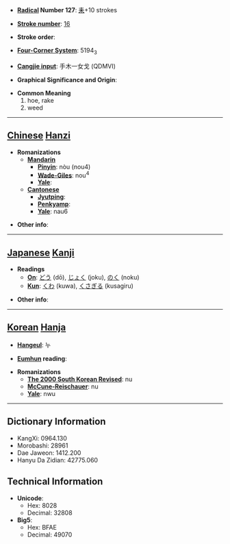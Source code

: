 * '''[[Wiktionary:Chinese radical index| Radical]] Number 127''': [[Wiktionary:Chinese radical index 耒|耒]]+10 strokes

* '''[[Wiktionary:Chinese total strokes index|Stroke number]]''': [[Wiktionary:Chinese total strokes index 16|16]]

* '''Stroke order''': 

* '''[[Wiktionary:Chinese four corner index|Four-Corner System]]''': 5194<sub>3</sub>

* '''[[Wiktionary:Chinese Cangjie index|Cangjie input]]''': 手木一女戈 (QDMVI)

* '''Graphical Significance and Origin''': 

* '''Common Meaning'''
*#hoe, rake
*# weed


----

== [[Chinese]] [[Hanzi]] ==

* '''Romanizations'''
** '''[[Mandarin]]'''
*** '''[[Pinyin]]''': nòu (nou4)
*** '''[[Wade-Giles]]''': nou<sup>4</sup>
*** '''[[Yale]]''': 
** '''[[Cantonese]]'''
*** '''[[Jyutping]]''':
*** '''[[Penkyamp]]''': 
*** '''[[Yale]]''': nau6

* '''Other info''': 

----

== [[Japanese]] [[Kanji]] ==

* '''Readings'''
** '''[[On]]''': [[どう]] (dō), [[じょく]] (joku), [[のく]] (noku)
** '''[[Kun]]''': [[くわ]] (kuwa), [[くさぎる]] (kusagiru)

* '''Other info''':  

----

== [[Korean]] [[Hanja]] ==

* '''[[Hangeul]]''': 누

* '''[[Eumhun]] reading''': 

* '''Romanizations'''
** '''[[The 2000 South Korean Revised Romanization|The 2000 South Korean Revised]]''': nu
** '''[[McCune-Reischauer]]''': nu
** '''[[Yale]]''': nwu

----

== Dictionary Information ==

* KangXi: 0964.130
* Morobashi: 28961
* Dae Jaweon: 1412.200
* Hanyu Da Zidian: 42775.060

== Technical Information ==

* '''Unicode''':
** Hex: 8028
** Decimal: 32808
* '''Big5''':
** Hex: BFAE
** Decimal: 49070